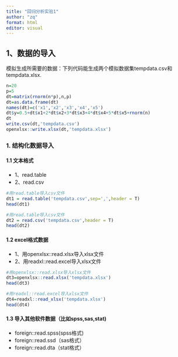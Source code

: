 ```yaml
---
title: "回归分析实验1"
author: "zq"
format: html
editor: visual
---
```


## 1、数据的导入

模拟生成所需要的数据：下列代码能生成两个模拟数据集tempdata.csv和tempdata.xlsx.

```r
n=20
p=5
dt=matrix(rnorm(n*p),n,p)
dt=as.data.frame(dt)
names(dt)=c('x1','x2','x3','x4','x5')
dt$y=0.5+dt$x1+2*dt$x2+3*dt$x3+4*dt$x4+5*dt$x5+rnorm(n)
dt
write.csv(dt,'tempdata.csv')
openxlsx::write.xlsx(dt,'tempdata.xlsx')
```


### 1. 结构化数据导入

#### 1.1 文本格式
- 1、read.table
- 2、read.csv
```r
#用read.table导入csv文件
dt1 = read.table('tempdata.csv',sep=',',header = T)
head(dt1)

#用read.table导入csv文件
dt2 = read.csv('tempdata.csv',header = T)
head(dt2)
```

#### 1.2 excel格式数据

- 1、用openxlsx::read.xlsx导入xlsx文件
- 2、用readxl::read.excel导入xlsx文件
```r
#用openxlsx::read.xlsx导入xlsx文件
dt3=openxlsx::read.xlsx('tempdata.xlsx')
head(dt3)

#用readxl::read.excel导入xlsx文件
dt4=readxl::read_xlsx('tempdata.xlsx')
head(dt4)
```

#### 1.3 导入其他软件数据（比如spss,sas,stat)

- foreign::read.spss(spss格式)
- foreign::read.ssd（sas格式）
- foreign::read.dta（stat格式）


